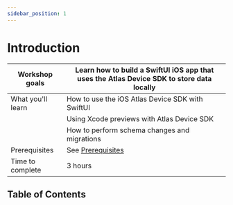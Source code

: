 ```yaml
---
sidebar_position: 1
---
```

# Introduction


|Workshop goals|Learn how to build a SwiftUI iOS app that uses the Atlas Device SDK to store data locally|
|-|-|
|What you'll learn|How to use the iOS Atlas Device SDK with SwiftUI|
|                 |Using Xcode previews with Atlas Device SDK|
|                 |How to perform schema changes and migrations|
|Prerequisites| See [Prerequisites](category/prerequisites)|
|Time to complete|3 hours|

## Table of Contents

